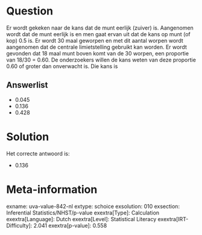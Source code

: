 Question
========

Er wordt gekeken naar de kans dat de munt eerlijk (zuiver) is.
Aangenomen wordt dat de munt eerlijk is en men gaat ervan uit dat de
kans op munt (of kop) 0.5 is. Er wordt 30 maal geworpen en met dit
aantal worpen wordt aangenomen dat de centrale limietstelling gebruikt
kan worden. Er wordt gevonden dat 18 maal munt boven komt van de 30
worpen, een proportie van 18/30 = 0.60. De onderzoekers willen de kans
weten van deze proportie 0.60 of groter dan onverwacht is. Die kans is

Answerlist
----------

* 0.045
* 0.136
* 0.428

Solution
========

Het correcte antwoord is: 

* 0.136

Meta-information
================
exname: uva-value-842-nl
extype: schoice
exsolution: 010
exsection: Inferential Statistics/NHST/p-value
exextra[Type]: Calculation
exextra[Language]: Dutch
exextra[Level]: Statistical Literacy
exextra[IRT-Difficulty]: 2.041
exextra[p-value]: 0.558
